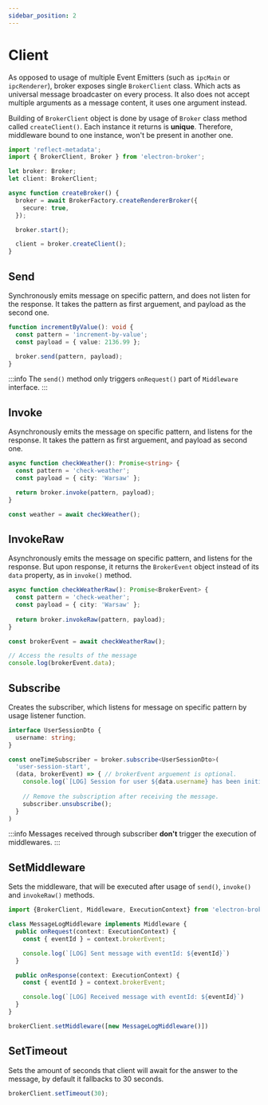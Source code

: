 ```yaml
---
sidebar_position: 2
---
```


# Client
As opposed to usage of multiple Event Emitters (such as `ipcMain` or `ipcRenderer`),
broker exposes single `BrokerClient` class. Which acts as universal message broadcaster on every process.
It also does not accept multiple arguments as a message content, it uses one argument instead.

Building of `BrokerClient` object is done by usage of `Broker` class method called `createClient()`. 
Each instance it returns is **unique**. Therefore, middleware bound to one instance, won't be present 
in another one.  

```typescript {14} title="index.tsx"
import 'reflect-metadata';
import { BrokerClient, Broker } from 'electron-broker';

let broker: Broker;
let client: BrokerClient;

async function createBroker() {
  broker = await BrokerFactory.createRendererBroker({
    secure: true,
  });

  broker.start();

  client = broker.createClient();
}
```

## Send
Synchronously emits message on specific pattern, and does not listen for the 
response. It takes the pattern as first arguement, and payload as the second one. 

```typescript {5} title="send.ts"
function incrementByValue(): void {
  const pattern = 'increment-by-value';
  const payload = { value: 2136.99 };

  broker.send(pattern, payload);
}
```
:::info
The `send()` method only triggers `onRequest()` part of `Middleware` interface.
:::


## Invoke
Asynchronously emits the message on specific pattern, and listens for the response.
It takes the pattern as first arguement, and payload as second one.

```typescript {5} title="invoke.ts"
async function checkWeather(): Promise<string> {
  const pattern = 'check-weather';
  const payload = { city: 'Warsaw' }; 

  return broker.invoke(pattern, payload);
}

const weather = await checkWeather();
```

## InvokeRaw
Asynchronously emits the message on specific pattern, and listens for the response.
But upon response, it returns the `BrokerEvent` object instead of its `data` property, as in `invoke()` method. 

```typescript {5} title="invoke-raw.ts"
async function checkWeatherRaw(): Promise<BrokerEvent> {
  const pattern = 'check-weather';
  const payload = { city: 'Warsaw' };
  
  return broker.invokeRaw(pattern, payload);
}

const brokerEvent = await checkWeatherRaw();

// Access the results of the message
console.log(brokerEvent.data);
```

## Subscribe
Creates the subscriber, which listens for message on specific pattern by usage listener function.

```typescript title="subscriber.ts"
interface UserSessionDto {
  username: string;
}

const oneTimeSubscriber = broker.subscribe<UserSessionDto>(
  'user-session-start', 
  (data, brokerEvent) => { // brokerEvent arguement is optional.
    console.log(`[LOG] Session for user ${data.username} has been initialised.`)
    
    // Remove the subscription after receiving the message. 
    subscriber.unsubscribe();
  }
)
```

:::info
  Messages received through subscriber **don't** trigger the execution of middlewares.
:::

## SetMiddleware
Sets the middleware, that will be executed after usage of `send()`, `invoke()` and `invokeRaw()` methods.

```typescript title="middleware.ts"
import {BrokerClient, Middleware, ExecutionContext} from 'electron-broker';

class MessageLogMiddleware implements Middleware {
  public onRequest(context: ExecutionContext) {
    const { eventId } = context.brokerEvent;

    console.log(`[LOG] Sent message with eventId: ${eventId}`)    
  }

  public onResponse(context: ExecutionContext) {
    const { eventId } = context.brokerEvent;

    console.log(`[LOG] Received message with eventId: ${eventId}`)    
  }
}

brokerClient.setMiddleware([new MessageLogMiddleware()])
```

## SetTimeout
Sets the amount of seconds that client will await for the answer to the message, by default it fallbacks to 30 seconds.

```typescript title="timeout.ts"
brokerClient.setTimeout(30);
```
